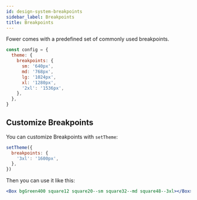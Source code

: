 ```yaml
---
id: design-system-breakpoints
sidebar_label: Breakpoints
title: Breakpoints
---
```


Fower comes with a predefined set of commonly used breakpoints.

```jsx
const config = {
  theme: {
    breakpoints: {
      sm: '640px',
      md: '768px',
      lg: '1024px',
      xl: '1280px',
      '2xl': '1536px',
    },
  },
}
```

## Customize Breakpoints

You can customize Breakpoints with `setTheme`:

```jsx
setTheme({
  breakpoints: {
    '3xl': '1600px',
  },
})
```

Then you can use it like this:

```jsx live
<Box bgGreen400 square12 square20--sm square32--md square48--3xl></Box>
```
